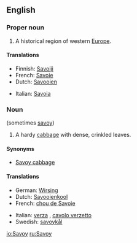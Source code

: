 ==English==

===Proper noun===
{{wikipedia}}
{{en-proper-noun}}

# A historical region of western [[Europe]].

====Translations====
{{top}}
*Finnish: [[Savoiji]]
*French: [[Savoie]] {{f}}
*Dutch: [[Savooien]]
{{mid}}
*Italian: [[Savoia]] {{f}}
{{bottom}}

===Noun===
{{en-noun}} (sometimes [[savoy]])

# A hardy [[cabbage]] with dense, crinkled leaves.

====Synonyms====
* [[Savoy cabbage]]

====Translations====
{{top}}
*German: [[Wirsing]] {{m}}
*Dutch: [[Savooienkool]] {{m}}
*French: [[chou de Savoie]]
{{mid}}
*Italian: [[verza]] {{f}}, [[cavolo verzetto]] {{m}}
*Swedish: [[savoykål]]
{{bottom}}

[[io:Savoy]]
[[ru:Savoy]]